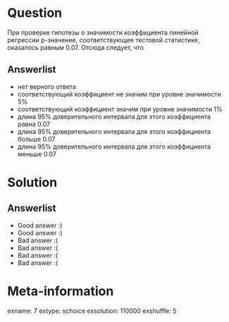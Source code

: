 Question
========
При проверке гипотезы о значимости коэффициента линейной регрессии p-значение, соответствующее тестовой статистике, оказалось равным 0.07. Отсюда следует, что


Answerlist
----------
*  нет верного ответа
*  соответствующий коэффициент не значим при уровне значимости 5\%
*  соответствующий коэффициент значим при уровне значимости 1\%
*  длина 95\% доверительного интервала для этого коэффициента равна 0.07
*  длина 95\% доверительного интервала для этого коэффициента больше 0.07
*  длина 95\% доверительного интервала для этого коэффициента меньше 0.07

Solution
========

Answerlist
----------
*  Good answer :)
*  Good answer :)
*  Bad answer :(
*  Bad answer :(
*  Bad answer :(
*  Bad answer :(

Meta-information
================
exname: 7
extype: schoice
exsolution: 110000
exshuffle: 5
